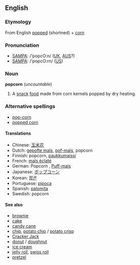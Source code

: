 ==English==

===Etymology===
From English [[popped]] (shortned) + [[corn]]

===Pronunciation===
*[[SAMPA]]: /'popcO:n/ ([[UK]], [[AUS]]?)
*[[SAMPA]]: /'popcO:rn/ ([[US]])

===Noun===
'''popcorn''' (''uncountable'')
# A [[snack]] [[food]] made from corn kernels popped by dry heating.

===Alternative spellings===
*[[pop-corn]]
*[[popped corn]]

====Translations====
*Chinese: [[玉米花]]
*Dutch: [[gepofte maïs]], [[pof-maïs]], popcorn
*Finnish: popcorn, [[paukkumaissi]]
*French: [[maîs éclaté]] {{m}}
*German: Popcorn {{n}}, [[Puff-mais]] {{m}}
*Japanese: [[ポップコーン]]
*Korean: [[팝콘]]
*Portuguese: [[pipoca]] {{f}}
*Spanish: [[palomita]] {{f}}
*Swedish: popcorn {{n}}

====See also====
*[[brownie]]
*[[cake]]
*[[candy cane]]
*[[chip]], [[potato chip]] / [[potato crisp]]
*[[Cracker Jack]]
*[[donut]] / [[doughnut]]
*[[ice cream]]
*[[jelly roll]], [[swiss roll]]
*[[pretzel]]
